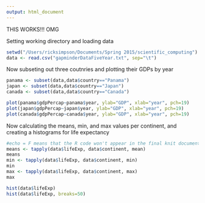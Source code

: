 ```yaml
---
output: html_document
---
```

THIS WORKS!!! OMG

Setting working directory and loading data
```r
setwd("/Users/ricksimpson/Documents/Spring 2015/scientific_computing")
data <- read.csv("gapminderDataFiveYear.txt", sep="\t")
```

Now subseting out three coutnries and plotting their GDPs by year
```r
panama <- subset(data,data$country=="Panama")
japan <- subset(data,data$country=="Japan")
canada <- subset(data,data$country=="Canada")

plot(panama$gdpPercap~panama$year, ylab="GDP", xlab="year", pch=19)
plot(japan$gdpPercap~japan$year, ylab="GDP", xlab="year", pch=19)
plot(canada$gdpPercap~canada$year, ylab="GDP", xlab="year", pch=19)
```

Now calculating the means, min, and max values per continent, and creating a histograms for life expectancy
```r
#echo = F means that the R code won't appear in the final knit document
means <- tapply(data$lifeExp, data$continent, mean)
means
min <- tapply(data$lifeExp, data$continent, min)
min
max <- tapply(data$lifeExp, data$continent, max)
max

hist(data$lifeExp)
hist(data$lifeExp, breaks=50)
```
